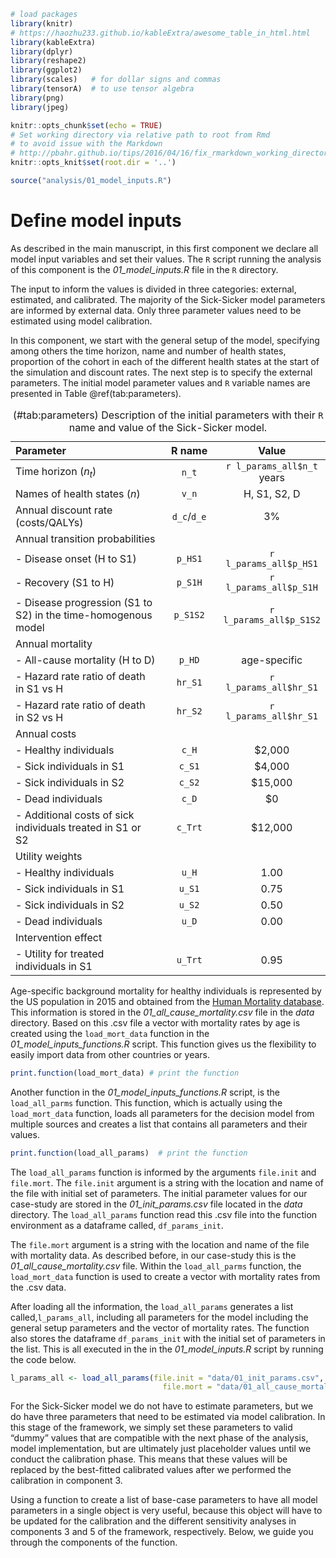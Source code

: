 ```r
# load packages
library(knitr)
# https://haozhu233.github.io/kableExtra/awesome_table_in_html.html
library(kableExtra)
library(dplyr)
library(reshape2)
library(ggplot2)
library(scales)   # for dollar signs and commas
library(tensorA)  # to use tensor algebra
library(png)
library(jpeg)
```

```r
knitr::opts_chunk$set(echo = TRUE)
# Set working directory via relative path to root from Rmd
# to avoid issue with the Markdown 
# http://pbahr.github.io/tips/2016/04/16/fix_rmarkdown_working_directory_issue
knitr::opts_knit$set(root.dir = '..')
```

```r
source("analysis/01_model_inputs.R")
```

# Define model inputs {#model}

As described in the main manuscript, in this first component we declare all model input variables and set their values. The `R` script running the analysis of this component is the *01_model_inputs.R* file in the `R` directory. 

The input to inform the values is divided in three categories: external, estimated, and calibrated. The majority of the Sick-Sicker model parameters are informed by external data. Only three parameter values need to be estimated using model calibration. 

In this component, we start with the general setup of the model, specifying among others the time horizon, name and number of health states, proportion of the cohort in each of the different health states at the start of the simulation and discount rates. The next step is to specify the external parameters. The initial model parameter values and `R` variable names are presented in Table \@ref(tab:parameters). 

Table: \label(#tab:parameters) Description of the initial parameters with their `R` name and value of the Sick-Sicker model.

|           **Parameter**            |  **R name** |   **Value**   |
|:-----------------------------------|:-----------:|:-------------:|
| Time horizon ($n_t$)               | `n_t`       | `r l_params_all$n_t` years |
| Names of health states ($n$)       | `v_n`       | H, S1, S2, D  |
| Annual discount rate (costs/QALYs) | `d_c`/`d_e` |  3%           |
| Annual transition probabilities    |             |               |
| - Disease onset (H to S1)          | `p_HS1`     |  `r l_params_all$p_HS1`         |
| - Recovery (S1 to H)               | `p_S1H`     |  `r l_params_all$p_S1H`          |
| - Disease progression (S1 to S2)  in the time-homogenous model   | `p_S1S2`    |  `r l_params_all$p_S1S2`        |
| Annual mortality                   |             |               |
| - All-cause mortality (H to D)     | `p_HD`      |  age-specific |
| - Hazard rate ratio of death in S1 vs H | `hr_S1`     |  `r l_params_all$hr_S1`            |
| - Hazard rate ratio of death in S2 vs H | `hr_S2`     |  `r l_params_all$hr_S1`           |
| Annual costs                       |             |               |
| - Healthy individuals              | `c_H`       |  $2,000       |
| - Sick individuals in S1           | `c_S1`      |  $4,000       |
| - Sick individuals in S2           | `c_S2`      |  $15,000      |
| - Dead individuals                 | `c_D`       |  $0           |
| - Additional costs of sick individuals treated in S1 or S2           | `c_Trt`     |  $12,000      |
| Utility weights                    |             |               |
| - Healthy individuals              | `u_H`       |  1.00         |
| - Sick individuals in S1           | `u_S1`      |  0.75         |
| - Sick individuals in S2           | `u_S2`      |  0.50         |
| - Dead individuals                 | `u_D`       |  0.00         |
| Intervention effect                |             |               |
| - Utility for treated individuals in S1 | `u_Trt` |  0.95        |

Age-specific background mortality for healthy individuals is represented by the US population in 2015 and obtained from the [Human Mortality database](https://www.mortality.org). This information is stored in the *01_all_cause_mortality.csv* file in the *data* directory. Based on this .csv file a vector with mortality rates by age is created using the `load_mort_data` function in the *01_model_inputs_functions.R* script. This function gives us the flexibility to easily import data from other countries or years. 

```r
print.function(load_mort_data) # print the function
``` 

Another function in the *01_model_inputs_functions.R* script, is the `load_all_parms` function. This function, which is actually using the `load_mort_data` function, loads all parameters for the decision model from multiple sources and creates a list that contains all parameters and their values. 
```r
print.function(load_all_params)  # print the function
``` 

The `load_all_params` function is informed by the arguments `file.init` and `file.mort`. The `file.init` argument is a string with the location and name of the file with initial set of parameters. The initial parameter values for our case-study are stored in the *01_init_params.csv* file located in the *data* directory. The `load_all_params` function read this .csv file into the function environment as a dataframe called, `df_params_init`.  

The `file.mort` argument is a string with the location and name of the file with mortality data. As described before, in our case-study this is the *01_all_cause_mortality.csv* file. Within the `load_all_parms` function, the `load_mort_data` function is used to create a vector with mortality rates from the .csv data. 

After loading all the information, the `load_all_params` generates a list called,`l_params_all`, including all parameters for the model including the general setup parameters and the vector of mortality rates. The function also stores the dataframe `df_params_init` with the initial set of parameters in the list. This is all executed in the in the *01_model_inputs.R* script by running the code below. 
```r
l_params_all <- load_all_params(file.init = "data/01_init_params.csv",
                                  file.mort = "data/01_all_cause_mortality.csv")
```
For the Sick-Sicker model we do not have to estimate parameters, but we do have three parameters that need to be estimated via model calibration. In this stage of the framework, we simply set these parameters to valid “dummy” values that are compatible with the next phase of the analysis, model implementation, but are ultimately just placeholder values until we conduct the calibration phase. This means that these values will be replaced by the best-fitted calibrated values after we performed the calibration in component 3. 

Using a function to create a list of base-case parameters to have all model parameters in a single object is very useful, because this object will have to be updated for the calibration and the different sensitivity analyses in components 3 and 5 of the framework, respectively. Below, we guide you through the components of the function. 